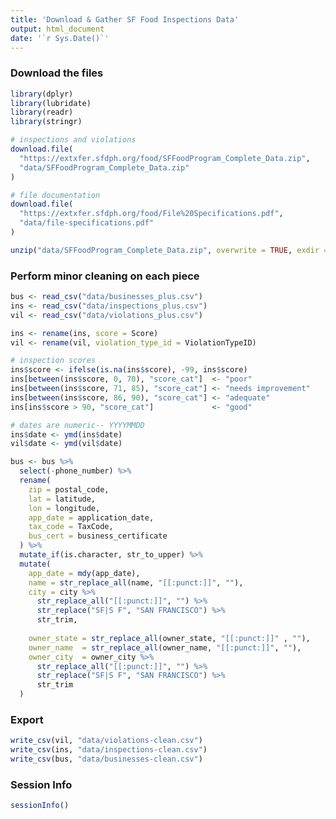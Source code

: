 ```yaml
---
title: 'Download & Gather SF Food Inspections Data'
output: html_document
date: '`r Sys.Date()`'
---
```


### Download the files

```r
library(dplyr)
library(lubridate)
library(readr)
library(stringr)
```

```r
# inspections and violations
download.file(
  "https://extxfer.sfdph.org/food/SFFoodProgram_Complete_Data.zip",
  "data/SFFoodProgram_Complete_Data.zip"
)

# file documentation
download.file(
  "https://extxfer.sfdph.org/food/File%20Specifications.pdf",
  "data/file-specifications.pdf"
)

unzip("data/SFFoodProgram_Complete_Data.zip", overwrite = TRUE, exdir = "data/")
```

### Perform minor cleaning on each piece

```r
bus <- read_csv("data/businesses_plus.csv")
ins <- read_csv("data/inspections_plus.csv")
vil <- read_csv("data/violations_plus.csv")

ins <- rename(ins, score = Score)
vil <- rename(vil, violation_type_id = ViolationTypeID)

# inspection scores
ins$score <- ifelse(is.na(ins$score), -99, ins$score)
ins[between(ins$score, 0, 70), "score_cat"]  <- "poor"
ins[between(ins$score, 71, 85), "score_cat"] <- "needs improvement"
ins[between(ins$score, 86, 90), "score_cat"] <- "adequate"
ins[ins$score > 90, "score_cat"]             <- "good"

# dates are numeric-- YYYYMMDD
ins$date <- ymd(ins$date)
vil$date <- ymd(vil$date)

bus <- bus %>%
  select(-phone_number) %>%
  rename(
    zip = postal_code,
    lat = latitude,
    lon = longitude,
    app_date = application_date,
    tax_code = TaxCode,
    bus_cert = business_certificate
  ) %>%
  mutate_if(is.character, str_to_upper) %>%
  mutate(
    app_date = mdy(app_date),
    name = str_replace_all(name, "[[:punct:]]", ""),
    city = city %>%
      str_replace_all("[[:punct:]]", "") %>%
      str_replace("SF|S F", "SAN FRANCISCO") %>%
      str_trim,
    
    owner_state = str_replace_all(owner_state, "[[:punct:]]" , ""),
    owner_name  = str_replace_all(owner_name, "[[:punct:]]", ""),
    owner_city  = owner_city %>%
      str_replace_all("[[:punct:]]", "") %>%
      str_replace("SF|S F", "SAN FRANCISCO") %>%
      str_trim
  )
```

### Export

```r
write_csv(vil, "data/violations-clean.csv")
write_csv(ins, "data/inspections-clean.csv")
write_csv(bus, "data/businesses-clean.csv")
```

### Session Info

```r
sessionInfo()
```